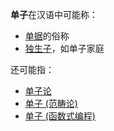 {{TOC right}}
{{wiktionary|monad}}
'''单子'''在汉语中可能称：
* [[单据|单据]]的俗称
* [[独生子|独生子]]，如单子家庭
还可能指：
* [[单子论|单子论]]
* [[单子_(范畴论)|单子 (范畴论)]]
* [[单子_(函数式编程)|单子 (函数式编程)]]


{{disambig|cat=二字消歧义}}